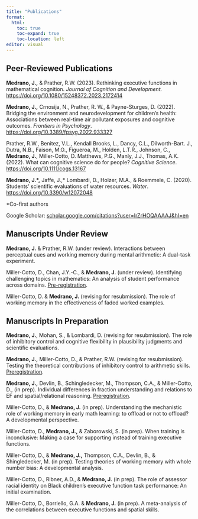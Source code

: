 ```yaml
---
title: "Publications"
format:
  html:
    toc: true
    toc-expand: true
    toc-location: left
editor: visual
---
```

## Peer-Reviewed Publications

**Medrano, J.,** & Prather, R.W. (2023). Rethinking executive functions in mathematical cognition. *Journal of Cognition and Development.* <https://doi.org/10.1080/15248372.2023.2172414> 

**Medrano, J.,** Crnosija, N., Prather, R. W., & Payne-Sturges, D. (2022). Bridging the environment and neurodevelopment for children's health: Associations between real-time air pollutant exposures and cognitive outcomes. *Frontiers in Psychology*. <https://doi.org/10.3389/fpsyg.2022.933327> 

Prather, R.W., Benitez, V.L., Kendall Brooks, L., Dancy, C.L., Dilworth-Bart. J., Dutra, N.B., Faison, M.O., Figueroa, M., Holden, L.T.R., Johnson, C., **Medrano, J.**, Miller-Cotto, D. Matthews, P.G., Manly, J.J., Thomas, A.K. (2022). What can cognitive science do for people? *Cognitive Science*. <https://doi.org/10.1111/cogs.13167> 

**Medrano, J.\*,** Jaffe, J.,\* Lombardi, D., Holzer, M.A., & Roemmele, C. (2020). Students' scientific evaluations of water resources. *Water*. <https://doi.org/10.3390/w12072048>

\*Co-first authors

Google Scholar: [scholar.google.com/citations?user=IrZrHOQAAAAJ&hl=en](http://scholar.google.com/citations?user=IrZrHOQAAAAJ&hl=en) 

## Manuscripts Under Review

**Medrano, J.** & Prather, R.W. (under review). Interactions between perceptual cues and working memory during mental arithmetic: A dual-task experiment.

Miller-Cotto, D., Chan, J.Y.-C., & **Medrano, J.** (under review). Identifying challenging topics in mathematics: An analysis of student performance across domains. [Pre-registration](https://osf.io/xfvjp>).

Miller-Cotto, D. & **Medrano, J.** (revising for resubmission). The role of working memory in the effectiveness of faded worked examples.

## Manuscripts In Preparation

**Medrano, J.**, Mohan, S., & Lombardi, D. (revising for resubmission). The role of inhibitory control and cognitive flexibility in plausibility judgments and scientific evaluations.

**Medrano, J.,** Miller-Cotto, D., & Prather, R.W. (revising for resubmission). Testing the theoretical contributions of inhibitory control to arithmetic skills. [Preregistration](https://osf.io/2aq5n?view_only=117319d14f3c4663a7c6043ed67e31f2).

**Medrano, J.,** Devlin, B., Schingledecker, M., Thompson, C.A., & Miller-Cotto, D., (in prep). Individual differences in fraction understanding and relations to EF and spatial/relational reasoning. [Preregistration](https://osf.io/98gzv).

Miller-Cotto, D., & **Medrano, J.** (in prep). Understanding the mechanistic role of working memory in early math learning: to offload or not to offload? A developmental perspective.

Miller-Cotto, D., **Medrano, J.,** & Zaborowski, S. (in prep). When training is inconclusive: Making a case for supporting instead of training executive functions.

Miller-Cotto, D., & **Medrano, J.,** Thompson, C.A., Devlin, B., & Shingledecker, M. (in prep). Testing theories of working memory with whole number bias: A developmental analysis.

Miller-Cotto, D., Ribner, A.D., & **Medrano, J.** (in prep). The role of assessor racial identity on Black children's executive function task performance: An initial examination.

Miller-Cotto, D., Borriello, G.A. & **Medrano, J.** (in prep). A meta-analysis of the correlations between executive functions and spatial skills.
